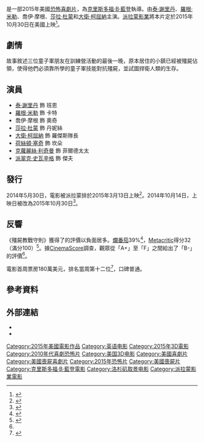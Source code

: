 {{noteTA
|G1=Show
|G2=Movie
|T=zh-tw:殭屍教戰守則;zh-cn:童军手册之僵尸启示录;zh-hk:戇Scout打爆喪屍城;
|1=zh-tw:殭屍教戰守則;zh-cn:童军手册之僵尸启示录;zh-hk:戇Scout打爆喪屍城;
|2=zh-hk:基斯杜化·B·蘭登;zh-tw:克里斯多福·B·藍登;zh-cn:克里斯托弗·B·兰登;
}}
{{Infobox film
| name           = 殭屍教戰守則
| original_name  = {{lang|en|''Scouts Guide to the Zombie Apocalypse''}}
| image          = Scout's Guide to the Zombie Apocalypse Poster.jpg
| caption        = 電影海報
| director       = [[克里斯多福·B·藍登|克里斯多福·B·藍登]]
| producer       = [[安迪·菲克曼|安迪·菲克曼]]<br />[[陶德·嘉納|陶德·嘉納]]
| screenplay     = Carrie Evans<br />望月繪美<br />克里斯多福·B·藍登
| story          = Carrie Evans<br />望月繪美<br />[[羅納·威廉姆斯|羅納·威廉姆斯]]
| starring       = [[泰·謝里丹|泰·謝里丹]]<br />[[大衛·柯屈納|大衛·柯屈納]]
| music          = Matthew Margeson
| cinematography = [[布蘭登·特羅斯特|布蘭登·特羅斯特]]
| editing        = Jim Page
| studio         = Broken Road Productions
| distributor    = [[派拉蒙影業|派拉蒙影業]]
| released       = {{Film date|2015|10|30|美國|2015|11|13|台灣}}
| runtime        = 92分鐘<!--Theatrical runtime: 92:35--><ref>{{cite web | url=http://www.bbfc.co.uk/releases/scouts-guide-zombie-apocalypse-film | title=''SCOUTS GUIDE TO THE ZOMBIE APOCALYPSE'' (15) | work=[[British_Board_of_Film_Classification|British Board of Film Classification]] | date=2015-08-24 | accessdate=2015-08-24 | archive-date=2019-11-13 | archive-url=https://web.archive.org/web/20191113053807/https://bbfc.co.uk/releases/scouts-guide-zombie-apocalypse-film | dead-url=no }}</ref>
| country        = {{USA}}
| language       = 英語
| budget         = $2400萬美元
| gross          = $1610萬美元<ref name="BOM">{{cite web |url=http://www.boxofficemojo.com/movies/?id=scoutsvszombies.htm |title=Scouts Guide to the Zombie Apocalypse (2015) |website=Box Office Mojo |accessdate=2015-11-30 |archive-date=2016-01-01 |archive-url=https://archive.today/20160101195012/http://www.boxofficemojo.com/movies/?id=scoutsvszombies.htm |dead-url=no }}</ref>
| cn_name        = 童军手册之僵尸启示录
| hk_name        = 戇Scout打爆喪屍城
| tw_name        = 殭屍教戰守則
}}
{{作品名稱|name=''Scouts Guide to the Zombie Apocalypse''|hk=戇Scout打爆喪屍城|tw=殭屍教戰守則|cn=童军手册之僵尸启示录}}是一部2015年美國[[恐怖片|恐怖]][[喜劇片|喜劇片]]，為[[克里斯多福·B·藍登|克里斯多福·B·藍登]]執導。由[[泰·謝里丹|泰·謝里丹]]、[[羅根·米勒|羅根·米勒]]、喬伊·摩根、[[莎拉·杜蒙|莎拉·杜蒙]]和[[大衛·柯屈納|大衛·柯屈納]]主演。[[派拉蒙影業|派拉蒙影業]]將本片定於2015年10月30日在美國上映<ref>{{cite web|last1=Woerner|first1=Meredith|title=Sneak peek: Exclusive poster for 'Scouts Guide to the Zombie Apocalypse'|url=http://www.latimes.com/entertainment/herocomplex/la-et-hc-scouts-guide-zombie-apoc-preview-20150708-story.html|website=LA Times|accessdate=2015-07-14|archive-date=2018-06-29|archive-url=https://web.archive.org/web/20180629022119/http://www.latimes.com/entertainment/herocomplex/la-et-hc-scouts-guide-zombie-apoc-preview-20150708-story.html|dead-url=no}}</ref>。

==劇情==
故事敘述三位童子軍朋友在訓練營活動的最後一晚，原本居住的小鎮已經被殭屍佔領，使得他們必須靠所學的童子軍技能對抗殭屍，並試圖捍衛人類的生存。

==演員==
*[[泰·謝里丹|泰·謝里丹]] 飾 班恩
*[[羅根·米勒|羅根·米勒]] 飾 卡特
*喬伊·摩根 飾 奧奇
*[[莎拉·杜蒙|莎拉·杜蒙]] 飾 丹妮絲
*[[大衛·柯屈納|大衛·柯屈納]] 飾 羅傑斯隊長
*[[荷絲頓·塞奇|荷絲頓·塞奇]] 飾 坎朵
*[[克蘿麗絲·利奇曼|克蘿麗絲·利奇曼]] 飾 菲爾德太太
*[[派翠克·史瓦辛格|派翠克·史瓦辛格]] 飾 傑夫

==發行==
2014年5月30日，電影被派拉蒙排於2015年3月13日上映<ref name=Release>{{cite news|title=Paramount Pushes 'Friday The 13th' Back 8 Months, Gives Slot To 'Scouts Vs. Zombies'|url=http://www.deadline.com/2014/05/scouts-vs-zombies-release-date-friday-the-13th-paramount/|accessdate=2014-05-31|newspaper=deadline.com|date=2014-05-30|archive-date=2014-08-04|archive-url=https://web.archive.org/web/20140804090950/http://www.deadline.com/2014/05/scouts-vs-zombies-release-date-friday-the-13th-paramount/|dead-url=no}}</ref>。2014年10月14日，上映日被改為2015年10月30日<ref>{{cite web|url=http://deadline.com/2014/10/hot-tub-time-machine-2-release-date-scouts-vs-zombies-halloween-2015-paramount-851524/|title='Hot Tub Time Machine 2' and 'Scouts Vs. Zombies' new release dates - Deadline|date=2014-10-14|work=Deadline|accessdate=2014-10-15|archive-date=2021-01-24|archive-url=https://web.archive.org/web/20210124230059/https://deadline.com/2014/10/hot-tub-time-machine-2-release-date-scouts-vs-zombies-halloween-2015-paramount-851524/|dead-url=no}}</ref>。

==反響==
《殭屍教戰守則》獲得了的評價以負面居多。[[爛番茄|爛番茄]]39%<ref>{{cite web |url=http://www.rottentomatoes.com/m/scouts_guide_to_the_zombie_apocalypse/ |title=Scouts Guide to the Zombie Apocalypse (2015) |website=Rotten Tomatoes |accessdate=2015-11-01 |archive-date=2016-01-01 |archive-url=https://archive.is/20160101204216/http://www.rottentomatoes.com/m/scouts_guide_to_the_zombie_apocalypse/ |dead-url=no }}</ref>，[[Metacritic|Metacritic]]得分32（滿分100）<ref>{{cite web |url=http://www.metacritic.com/movie/scouts-guide-to-the-zombie-apocalypse |title=Scouts Guide to the Zombie Apocalypse reviews |website=Metacritic |accessdate=2015-10-30 |archive-date=2020-09-12 |archive-url=https://web.archive.org/web/20200912021951/https://www.metacritic.com/movie/scouts-guide-to-the-zombie-apocalypse |dead-url=no }}</ref>。據[[CinemaScore|CinemaScore]]調查，觀眾從「A+」至「F」之間給出了「B-」的評價<ref name="deadline"/>。

電影首周票房180萬美元，排名當周第十二位<ref name="deadline">{{cite web |url=http://deadline.com/2015/10/bradley-cooper-sandra-bullock-burnt-our-brand-is-crisis-the-martian-scouts-guide-halloween-box-office-1201595523/ |title=Bradley Cooper, ‘The Martian’ To Scare Away Sandra Bullock & ‘Scouts’ At Halloween B.O. – Preview |work=Deadline.com |access-date=2015-11-02 |archive-date=2015-10-31 |archive-url=https://web.archive.org/web/20151031064034/http://deadline.com/2015/10/bradley-cooper-sandra-bullock-burnt-our-brand-is-crisis-the-martian-scouts-guide-halloween-box-office-1201595523/ |dead-url=no }}</ref>，口碑普通。

==參考資料==
{{Reflist|30em}}

==外部連結==
* {{Official website|http://www.scoutsandzombiesmovie.com}}
* {{IMDb title|1727776}}

{{Christopher B. Landon}}
{{DEFAULTSORT:Scouts Guide to the Zombie Apocalypse}}
[[Category:2015年美國電影作品|Category:2015年美國電影作品]]
[[Category:英语电影|Category:英语电影]]
[[Category:2015年3D電影|Category:2015年3D電影]]
[[Category:2010年代喜劇恐怖片|Category:2010年代喜劇恐怖片]]
[[Category:美国3D电影|Category:美国3D电影]]
[[Category:美國喜劇片|Category:美國喜劇片]]
[[Category:美國喪屍喜劇片|Category:美國喪屍喜劇片]]
[[Category:2015年恐怖片|Category:2015年恐怖片]]
[[Category:美國喪屍片|Category:美國喪屍片]] 
[[Category:克里斯多福·B·藍登電影|Category:克里斯多福·B·藍登電影]]
[[Category:洛杉矶取景电影|Category:洛杉矶取景电影]]
[[Category:派拉蒙影業電影|Category:派拉蒙影業電影]]